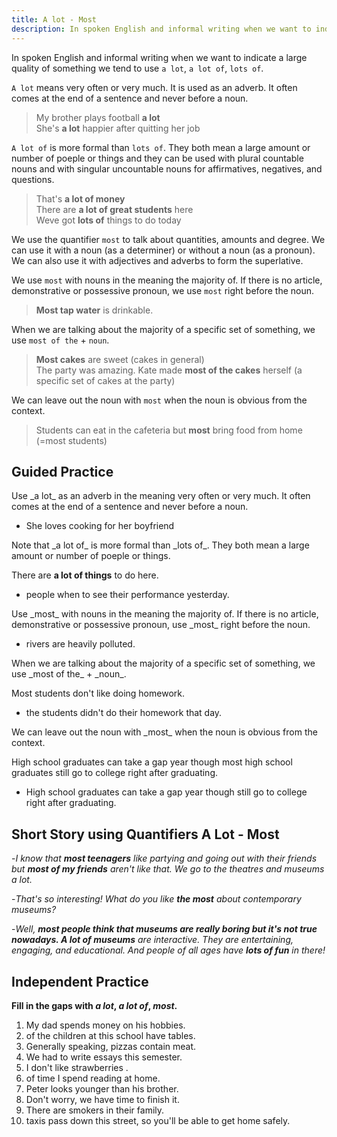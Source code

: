 ```yaml
---
title: A lot - Most
description: In spoken English and informal writing when we want to indicate a large quality of something we tend to use a lot, a lot of, lots of.
---
```


In spoken English and informal writing when we want to indicate a large quality of something we tend to use `a lot`, `a lot of`, `lots of`.

`A lot` means very often or very much. It is used as an adverb. It often comes at the end of a sentence and never before a noun.

> My brother plays football **a lot**  
> She's **a lot** happier after quitting her job

`A lot of` is more formal than `lots of`. They both mean a large amount or number of poeple or things and they can be used with plural countable nouns and with singular uncountable nouns for affirmatives, negatives, and questions.

> That's **a lot of money**  
> There are **a lot of great students** here  
> Weve got **lots of** things to do today

We use the quantifier `most` to talk about quantities, amounts and degree. We can use it with a noun (as a determiner) or without a noun (as a pronoun). We can also use it with adjectives and adverbs to form the superlative.

We use `most` with nouns in the meaning the majority of. If there is no article, demonstrative or possessive pronoun, we use `most` right before the noun.

> **Most tap water** is drinkable.

When we are talking about the majority of a specific set of something, we use `most of the` + `noun`.

> **Most cakes** are sweet (cakes in general)  
> The party was amazing. Kate made **most of the cakes** herself (a specific set of cakes at the party)

We can leave out the noun with `most` when the noun is obvious from the context.

> Students can eat in the cafeteria but **most** bring food from home (=most students)

## Guided Practice

<Callout type="success">
  Use _a lot_ as an adverb in the meaning very often or very much. It often comes at the
  end of a sentence and never before a noun.
</Callout>

- She loves cooking for her boyfriend <Blank /> <Tooltip content="a lot" />

<Callout type="success">
  Note that _a lot of_ is more formal than _lots of_. They both mean a large amount or
  number of poeple or things.
</Callout>

There are **a lot of things** to do here.

- <Blank /> people when to see their performance yesterday.
  <Tooltip content="Lots of" />

<Callout type="success">
  Use _most_ with nouns in the meaning the majority of. If there is no article,
  demonstrative or possessive pronoun, use _most_ right before the noun.
</Callout>

- <Blank /> rivers are heavily polluted. <Tooltip content="Most" />

<Callout type="success">
  When we are talking about the majority of a specific set of something, we use _most of
  the_ + _noun_.
</Callout>

Most students don't like doing homework.

- <Blank /> the students didn't do their homework that day.
  <Tooltip content="Most of" />

<Callout type="success">
  We can leave out the noun with _most_ when the noun is obvious from the context.
</Callout>

High school graduates can take a gap year though most high school graduates still go to college right after graduating.

- High school graduates can take a gap year though <Blank /> still go to college right after graduating. <Tooltip content="most"/>

## Short Story using Quantifiers A Lot - Most

-_I know that **most teenagers** like partying and going out with their friends but **most of my friends** aren't like that. We go to the theatres and museums a lot._

-_That's so interesting! What do you like **the most** about contemporary museums?_

-_Well, **most people think that museums are really boring but it's not true nowadays. A lot of museums** are interactive. They are entertaining, engaging, and educational. And people of all ages have **lots of fun** in there!_

## Independent Practice

**Fill in the gaps with _a lot_, _a lot of_, _most_.**

1. My dad spends <Blank /> money on his hobbies. <Tooltip content="a lot of" />
2. <Blank /> of the children at this school have tables. <Tooltip content="Most" />
3. Generally speaking, <Blank /> pizzas contain meat. <Tooltip content="most" />
4. We had to write <Blank /> essays this semester. <Tooltip content="a lot of" />
5. I don't like strawberries <Blank /> . <Tooltip content="a lot" />
6. <Blank /> of time I spend reading at home. <Tooltip content="Most" />
7. Peter looks <Blank /> younger than his brother. <Tooltip content="a lot" />
8. Don't worry, we have <Blank /> time to finish it. <Tooltip content="a lot of" />
9. There are <Blank /> smokers in their family. <Tooltip content="a lot of" />
10. <Blank /> taxis pass down this street, so you'll be able to get home safely.
    <Tooltip content="A lot of" />
